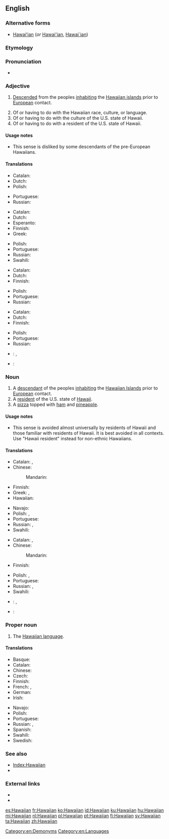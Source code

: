 ==English==

===Alternative forms===
* [[Hawaiʻian]] (''or'' [[Hawai'ian]], [[Hawai`ian]])

===Etymology===
{{suffix|Hawaii|an}}

===Pronunciation===
* {{X-SAMPA|[h@"waI@n]}}

===Adjective===
{{en-adj|-}}

# {{of a person}} [[descend|Descended]] from the peoples [[inhabiting]] the [[Hawaiian islands]] prior to [[European]] contact.
# Of or having to do with the Hawaiian race, culture, or language.
# Of or having to do with the culture of the U.S. state of Hawaii.
# Of or having to do with a resident of the U.S. state of Hawaii.

====Usage notes====
* {{sense|of a resident of Hawaii}} This sense is disliked by some descendants of the pre-European Hawaiians.

====Translations====
{{trans-top|descended from the peoples inhabiting the Hawaiian islands prior to European contact}}
* Catalan: {{t-|ca|hawaià}}
* Dutch: {{t+|nl|Hawaïaans}}
* Polish: {{t+|pl|hawajski|m}}
{{trans-mid}}
* Portuguese: {{t+|pt|havaiano}}
* Russian: {{t+|ru|гавайский|tr=gavájskij}}
{{trans-bottom}}

{{trans-top|of or having to do with the Hawaiian race, culture, or language}}
* Catalan: {{t-|ca|hawaià}}
* Dutch: {{t+|nl|Hawaïaans}}
* Esperanto: {{t-|eo|havaja}}
* Finnish: {{t+|fi|havaijilainen}}
* Greek: {{t+|el|χαβανέζικος|tr=chavanézikos|sc=Grek}}
{{trans-mid}}
* Polish: {{t+|pl|hawajski|m}}
* Portuguese: {{t+|pt|havaiano}}
* Russian: {{t+|ru|гавайский|tr=gavájskij}}
* Swahili: {{t-|sw|-a Kihawai}}
{{trans-bottom}}

{{trans-top|of or having to do with the culture of the U.S. state of Hawaii}}
* Catalan: {{t-|ca|hawaià}}
* Dutch: {{t+|nl|Hawaïaans}}
* Finnish: {{t+|fi|havaijilainen}}
{{trans-mid}}
* Polish: {{t+|pl|hawajski|m}}
* Portuguese: {{t+|pt|havaiano}}
* Russian: {{t+|ru|гавайский|tr=gavájskij}}
{{trans-bottom}}

{{trans-top|of or having to do with a resident of the U.S. state of Hawaii}}
* Catalan: {{t-|ca|hawaià}}
* Dutch: {{t+|nl|Hawaïaans}}
* Finnish: {{t+|fi|havaijilainen}}
{{trans-mid}}
* Polish: {{t+|pl|hawajski|m}}
* Portuguese: {{t+|pt|havaiano}}
* Russian: {{t+|ru|гавайский|tr=gavájskij}}
{{trans-bottom}}

{{checktrans-top}}
* {{ttbc|fr}}: {{t+|fr|hawaïen|m}}, {{t+|fr|hawaiien|m}}
* {{ttbc|de}}: {{t-|de|hawaiianisch}}
{{trans-bottom}}

===Noun===
{{en-noun}}

# A [[descendant]] of the peoples [[inhabiting]] the [[w:Hawaiian Islands|Hawaiian Islands]] prior to [[European]] contact.
# A [[resident]] of the U.S. state of [[Hawaii]].
# A [[pizza]] topped with [[ham]] and [[pineapple]].

====Usage notes====
* {{sense|a resident of Hawaii}} This sense is avoided almost universally by residents of Hawaii and those familiar with residents of Hawaii. It is best avoided in all contexts. Use "Hawaii resident" instead for non-ethnic Hawaiians.

====Translations====
{{trans-top|a descendant of the peoples inhabiting the Hawaiian Islands prior to European contact}}
* Catalan: {{t-|ca|hawaià|m}}, {{t-|ca|hawaiana|f}}
* Chinese:
*: Mandarin: {{t|zh|夏威夷人|tr=Xiàwēiyí rén|sc=Hani}}
* Finnish: {{t+|fi|havaijilainen}}
* Greek: {{t-|el|Χαβανέζος|m|tr=Chavanézos|sc=Grek}}, {{t-|el|Χαβανέζα|f|tr=Chavanéza|sc=Grek}}
* Hawaiian: {{tø|haw|Hawaiʻi}}
{{trans-mid}}
* Navajo: {{tø|nv|Hawáai Dineʼé}}
* Polish: {{t+|pl|Hawajczyk|m}}, {{t+|pl|Hawajka|f}}
* Portuguese: {{t+|pt|havaiano|m}}
* Russian: {{t+|ru|гаваец|m|tr=gavájec}}, {{t-|ru|гавайка|f|tr=gavájka}}
* Swahili: {{t-|sw|Mhawai}}
{{trans-bottom}}

{{trans-top|a resident of the U.S. state of Hawaii}}
* Catalan: {{t-|ca|hawaià|m}}, {{t-|ca|hawaiana|f}}
* Chinese:
*: Mandarin: {{t|zh|夏威夷人|tr=Xiàwēiyí rén|sc=Hani}}
* Finnish: {{t+|fi|havaijilainen}}
{{trans-mid}}
* Polish: {{t+|pl|Hawajczyk|m}}, {{t+|pl|Hawajka|f}}
* Portuguese: {{t+|pt|havaiano|m}}
* Russian: {{t+|ru|гаваец|m|tr=gavájec}},  {{t-|ru|гавайка|f|tr=gavájka}}
* Swahili: {{t-|sw|Mhawai}}
{{trans-bottom}}

{{checktrans-top}}
* {{ttbc|fr}}: {{t+|fr|Hawaïen|m}}, {{t+|fr|Hawaiien|m}}
* {{ttbc|de}}: {{t-|de|Hawaiianer|m}}
{{trans-bottom}}

===Proper noun===
{{en-proper noun}}

# The [[Hawaiian language]].

====Translations====
{{trans-top|Hawaiian language}}
* Basque: {{t+|eu|hawaiera|xs=Basque}}
* Catalan: {{t-|ca|hawaià|m}}
* Chinese: {{t|cmn|夏威夷语|tr=Xiàwēiyí yǔ|sc=Hani}}
* Czech: {{t-|cs|havajština|f}}
* Finnish: {{t+|fi|havaiji}}
* French: {{t+|fr|hawaïen|m}}, {{t+|fr|hawaiien|m}}
* German: {{t+|de|Hawaiianisch|n}}
* Irish: {{t-|ga|Haváis|xs=Irish}}
{{trans-mid}}
* Navajo: {{tø|nv|Hawáai Dineʼé bizaad}}
* Polish: {{t+|pl|hawajski|m}}
* Portuguese: {{t+|pt|havaiano|m}}
* Russian: {{t-|ru|гавайский язык|m|tr=gavájskij jazýk}}, {{t+|ru|гавайский|m|tr=gavájskij}}
* Spanish: {{t+|es|hawaiano|m}}
* Swahili: {{t-|sw|Kihawai}}
* Swedish: {{t+|sv|hawaiiska}}
{{trans-bottom}}

===See also===
* [[Index:Hawaiian]]
* {{langcat}}

===External links===
* {{pedialite}}
* {{ISO 639|link=ethnologue|3code= haw}}

[[Category:en:Demonyms]]
[[Category:en:Languages]]

[[es:Hawaiian]]
[[fr:Hawaiian]]
[[ko:Hawaiian]]
[[id:Hawaiian]]
[[ku:Hawaiian]]
[[hu:Hawaiian]]
[[mi:Hawaiian]]
[[nl:Hawaiian]]
[[pl:Hawaiian]]
[[pt:Hawaiian]]
[[fi:Hawaiian]]
[[sv:Hawaiian]]
[[ta:Hawaiian]]
[[zh:Hawaiian]]